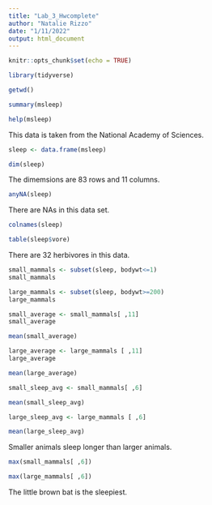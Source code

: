 ```yaml
---
title: "Lab_3_Hwcomplete"
author: "Natalie Rizzo"
date: "1/11/2022"
output: html_document
---
```


```r
knitr::opts_chunk$set(echo = TRUE)
```
```r
library(tidyverse)
```
```r
getwd()
```
```r
summary(msleep)
```
```r
help(msleep)
```
This data is taken from the National Academy of Sciences.
```r
sleep <- data.frame(msleep)
```
```r
dim(sleep)
```
The dimemsions are 83 rows and 11 columns. 
```r
anyNA(sleep)
```
There are NAs in this data set. 
```r
colnames(sleep)
```
```r
table(sleep$vore)
```
There are 32 herbivores in this data.
```r
small_mammals <- subset(sleep, bodywt<=1)
small_mammals
```
```r
large_mammals <- subset(sleep, bodywt>=200)
large_mammals
```
```r
small_average <- small_mammals[ ,11]
small_average
```
```r
mean(small_average)
```
```r
large_average <- large_mammals [ ,11]
large_average
```
```r
mean(large_average)
```
```r
small_sleep_avg <- small_mammals[ ,6]
```
```r
mean(small_sleep_avg)
```
```r
large_sleep_avg <- large_mammals [ ,6]
```

```r
mean(large_sleep_avg)
```
Smaller animals sleep longer than larger animals.
```r
max(small_mammals[ ,6])
```
```r
max(large_mammals[ ,6])
```
The little brown bat is the sleepiest.

